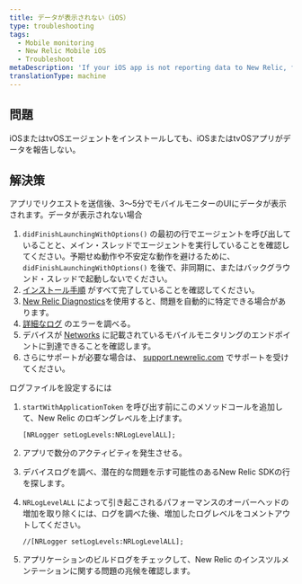 ```yaml
---
title: データが表示されない（iOS）
type: troubleshooting
tags:
  - Mobile monitoring
  - New Relic Mobile iOS
  - Troubleshoot
metaDescription: 'If your iOS app is not reporting data to New Relic, follow these steps to troubleshoot.'
translationType: machine
---
```


## 問題

iOSまたはtvOSエージェントをインストールしても、iOSまたはtvOSアプリがデータを報告しない。

## 解決策

アプリでリクエストを送信後、3～5分でモバイルモニターのUIにデータが表示されます。データが表示されない場合

1. `didFinishLaunchingWithOptions()` の最初の行でエージェントを呼び出していることと、メイン・スレッドでエージェントを実行していることを確認してください。予期せぬ動作や不安定な動作を避けるために、 `didFinishLaunchingWithOptions()` を後で、非同期に、またはバックグラウンド・スレッドで起動しないでください。
2. [インストール手順](/docs/mobile-monitoring/mobile-monitoring-installation/getting-started/ios-installation-configuration#installation) がすべて完了していることを確認してください。
3. [New Relic Diagnostics](/docs/agents/manage-apm-agents/troubleshooting/new-relic-diagnostics)を使用すると、問題を自動的に特定できる場合があります。
4. [詳細なログ](#logs) のエラーを調べる。
5. デバイスが [Networks](/docs/using-new-relic/cross-product-functions/install-configure/networks) に記載されているモバイルモニタリングのエンドポイントに到達できることを確認します。
6. さらにサポートが必要な場合は、 [support.newrelic.com](https://support.newrelic.com) でサポートを受けてください。

ログファイルを設定するには

1. `startWithApplicationToken` を呼び出す前にこのメソッドコールを追加して、New Relic のロギングレベルを上げます。

   ```
   [NRLogger setLogLevels:NRLogLevelALL];
   ```

2. アプリで数分のアクティビティを発生させる。

3. デバイスログを調べ、潜在的な問題を示す可能性のあるNew Relic SDKの行を探します。

4. `NRLogLevelALL` によって引き起こされるパフォーマンスのオーバーヘッドの増加を取り除くには、ログを調べた後、増加したログレベルをコメントアウトしてください。

   ```
   //[NRLogger setLogLevels:NRLogLevelALL];
   ```

5. アプリケーションのビルドログをチェックして、New Relic のインスツルメンテーションに関する問題の兆候を確認します。